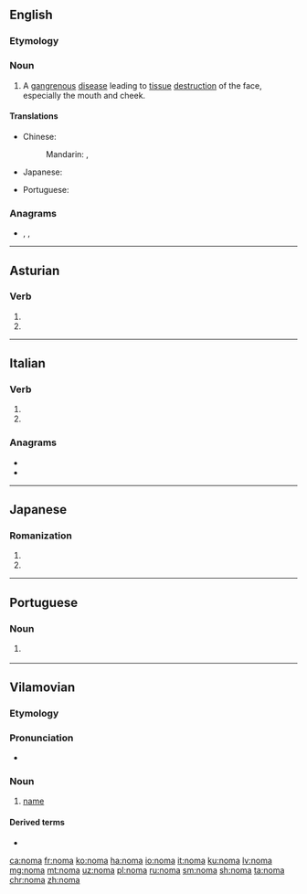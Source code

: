 ==English==
{{wikipedia|Noma (disease)}}

===Etymology===
{{rfe|lang=en}}

===Noun===
{{en-noun|?}}

# {{label|en|disease}} A [[gangrenous]] [[disease]] leading to [[tissue]] [[destruction]] of the face, especially the mouth and cheek.

====Translations====
{{trans-top|disease}}
* Chinese:
*: Mandarin: {{t|cmn|坏疽性口炎|tr=huàijūxìngkǒuyán|sc=Hani}}, {{t+|cmn|走马疳|tr=zǒumǎgān|sc=Hani}}
* Japanese: {{t|ja|水癌|tr=すいがん, suigan|sc=Jpan}}
{{trans-mid}}
* Portuguese: {{t|pt|noma|f}}
{{trans-bottom}}

===Anagrams===
* {{l|en|moan}}, {{l|en|Mona}}, {{l|en|Oman}}

----

==Asturian==

===Verb===
{{ast-verb form}}

# {{form of|third-person singular present indicative|nomar|lang=ast}}
# {{form of|second-person singular imperative|nomar|lang=ast}}

----

==Italian==

===Verb===
{{head|it|verb form}}

# {{inflection of|nomare||3|s|pres|indc|lang=it}}
# {{inflection of|nomare||2|s|impr|lang=it}}

===Anagrams===
* {{l|it|mano}}
* {{l|it|Oman}}

----

==Japanese==

===Romanization===
{{ja-romaji}}

# {{ja-romanization of|のま}}
# {{ja-romanization of|ノマ}}

----

==Portuguese==

===Noun===
{{pt-noun|f|-}}

# {{lb|pt|disease}} {{l|en|noma}} {{gloss|gangrenous disease of the mouth and cheeks}}

----

==Vilamovian==

===Etymology===
{{rfe|lang=wym}}

===Pronunciation===
* {{audio|Wym-noma (wersja Józefa Gary).ogg|Audio|lang=wym}}

===Noun===
{{wym-noun|m|head=nōma|pl=noma}}

# [[name]]

====Derived terms====
* {{l|wym|nomastaog}}

[[ca:noma]]
[[fr:noma]]
[[ko:noma]]
[[ha:noma]]
[[io:noma]]
[[it:noma]]
[[ku:noma]]
[[lv:noma]]
[[mg:noma]]
[[mt:noma]]
[[uz:noma]]
[[pl:noma]]
[[ru:noma]]
[[sm:noma]]
[[sh:noma]]
[[ta:noma]]
[[chr:noma]]
[[zh:noma]]